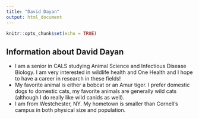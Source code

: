 ```yaml
---
title: "David Dayan"
output: html_document
---
```


```r
knitr::opts_chunk$set(echo = TRUE)
```
## Information about David Dayan 
* I am a senior in CALS studying Animal Science and Infectious Disease Biology. I am very interested in wildlife health and One Health and I hope to have a career in research in these fields!
* My favorite animal is either a bobcat or an Amur tiger. I prefer domestic dogs to domestic cats, my favorite animals are generally wild cats (although I do really like wild canids as well).
* I am from Westchester, NY. My hometown is smaller than Cornell's campus in both physical size and population. 
